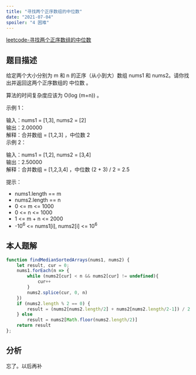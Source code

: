 ```yaml
---
title: "寻找两个正序数组的中位数"
date: "2021-07-04"
spoiler: "4 困难"
---
```


[leetcode-寻找两个正序数组的中位数](https://leetcode.cn/problems/median-of-two-sorted-arrays/description/)

## 题目描述

给定两个大小分别为 m 和 n 的正序（从小到大）数组 nums1 和 nums2。请你找出并返回这两个正序数组的 中位数 。  
  
算法的时间复杂度应该为 O(log (m+n)) 。  
  
   
  
示例 1：  
  
输入：nums1 = [1,3], nums2 = [2]  
输出：2.00000  
解释：合并数组 = [1,2,3] ，中位数 2  
示例 2：  
  
输入：nums1 = [1,2], nums2 = [3,4]  
输出：2.50000  
解释：合并数组 = [1,2,3,4] ，中位数 (2 + 3) / 2 = 2.5  
  
   
  
提示：  
  
* nums1.length == m  
* nums2.length == n  
* 0 \<= m \<= 1000  
* 0 \<= n \<= 1000  
* 1 \<= m + n \<= 2000  
* -10<sup>6</sup> \<= nums1[i], nums2[i] \<= 10<sup>6</sup>  


## 本人题解

```javascript
function findMedianSortedArrays(nums1, nums2) {
    let result, cur = 0;
    nums1.forEach(n => {
        while (nums2[cur] < n && nums2[cur] != undefined){
            cur++
        }
        nums2.splice(cur, 0, n)
    })
    if (nums2.length % 2 == 0) {
        result = (nums2[nums2.length/2] + nums2[nums2.length/2-1]) / 2
    } else 
        result = nums2[Math.floor(nums2.length/2)]
    return result
};
```

## 分析

忘了。以后再补